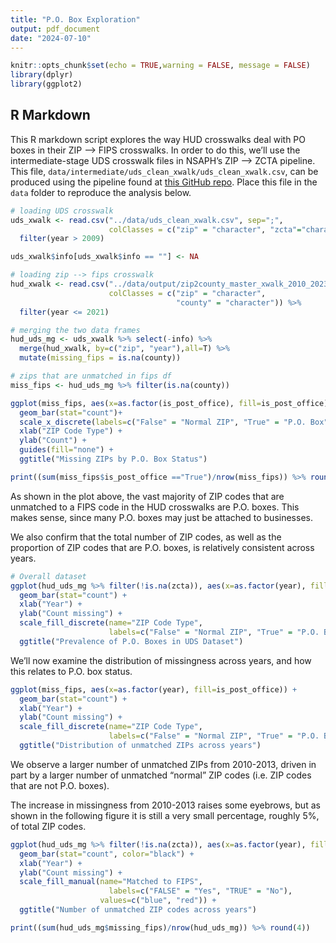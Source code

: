 ```yaml
---
title: "P.O. Box Exploration"
output: pdf_document
date: "2024-07-10"
---
```


```r
knitr::opts_chunk$set(echo = TRUE,warning = FALSE, message = FALSE)
library(dplyr)
library(ggplot2)
```

## R Markdown

This R markdown script explores the way HUD crosswalks deal with PO boxes in their ZIP --> FIPS crosswalks. In order to do this, we'll use the intermediate-stage UDS crosswalk files in NSAPH's ZIP --> ZCTA pipeline. This file, `data/intermediate/uds_clean_xwalk/uds_clean_xwalk.csv`, can be produced using the pipeline found at [this GitHub repo](https://github.com/NSAPH-Data-Processing/zip2fips_master_xwalk/tree/main). Place this file in the `data` folder to reproduce the analysis below.

```r
# loading UDS crosswalk
uds_xwalk <- read.csv("../data/uds_clean_xwalk.csv", sep=";",
                      colClasses = c("zip" = "character", "zcta"="character")) %>%
  filter(year > 2009)

uds_xwalk$info[uds_xwalk$info == ""] <- NA
```

```r
# loading zip --> fips crosswalk
hud_xwalk <- read.csv("../data/output/zip2county_master_xwalk_2010_2023_tot_ratio_one2one.csv", 
                      colClasses = c("zip" = "character", 
                                     "county" = "character")) %>%
  filter(year <= 2021)
```

```r
# merging the two data frames
hud_uds_mg <- uds_xwalk %>% select(-info) %>%
  merge(hud_xwalk, by=c("zip", "year"),all=T) %>%
  mutate(missing_fips = is.na(county))

# zips that are unmatched in fips df
miss_fips <- hud_uds_mg %>% filter(is.na(county))

ggplot(miss_fips, aes(x=as.factor(is_post_office), fill=is_post_office)) +
  geom_bar(stat="count")+
  scale_x_discrete(labels=c("False" = "Normal ZIP", "True" = "P.O. Box")) +
  xlab("ZIP Code Type") +
  ylab("Count") +
  guides(fill="none") +
  ggtitle("Missing ZIPs by P.O. Box Status")

print((sum(miss_fips$is_post_office =="True")/nrow(miss_fips)) %>% round(digits=3))

```

As shown in the plot above, the vast majority of ZIP codes that are unmatched to a FIPS code in the HUD crosswalks are P.O. boxes. This makes sense, since many P.O. boxes may just be attached to businesses.


We also confirm that the total number of ZIP codes, as well as the proportion of ZIP codes that are P.O. boxes, is relatively consistent across years.
```r
# Overall dataset
ggplot(hud_uds_mg %>% filter(!is.na(zcta)), aes(x=as.factor(year), fill=is_post_office)) +
  geom_bar(stat="count") +
  xlab("Year") +
  ylab("Count missing") +
  scale_fill_discrete(name="ZIP Code Type", 
                      labels=c("False" = "Normal ZIP", "True" = "P.O. Box")) +
  ggtitle("Prevalence of P.O. Boxes in UDS Dataset")
```


We'll now examine the distribution of missingness across years, and how this relates to P.O. box status.

``` r

ggplot(miss_fips, aes(x=as.factor(year), fill=is_post_office)) +
  geom_bar(stat="count") +
  xlab("Year") +
  ylab("Count missing") +
  scale_fill_discrete(name="ZIP Code Type", 
                      labels=c("False" = "Normal ZIP", "True" = "P.O. Box")) +
  ggtitle("Distribution of unmatched ZIPs across years")
```

We observe a larger number of unmatched ZIPs from 2010-2013, driven in part by a larger number of unmatched "normal" ZIP codes (i.e. ZIP codes that are not P.O. boxes).


The increase in missingness from 2010-2013 raises some eyebrows, but as shown in the following figure it is still a very small percentage, roughly 5%, of total ZIP codes.
```r
ggplot(hud_uds_mg %>% filter(!is.na(zcta)), aes(x=as.factor(year), fill=missing_fips)) +
  geom_bar(stat="count", color="black") +
  xlab("Year") +
  ylab("Count missing") +
  scale_fill_manual(name="Matched to FIPS", 
                      labels=c("FALSE" = "Yes", "TRUE" = "No"),
                    values=c("blue", "red")) +
  ggtitle("Number of unmatched ZIP codes across years")

print((sum(hud_uds_mg$missing_fips)/nrow(hud_uds_mg)) %>% round(4))
```

